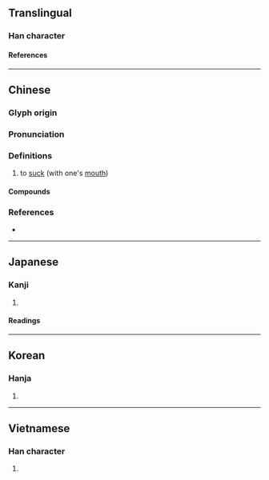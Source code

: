 {{character info/new}}
==Translingual==

===Han character===
{{Han char|rn=30|rad=口|as=04|sn=7|four=63010|canj=RIHU|ids=⿰口允}}

====References====
{{Han ref|kx=0178.200|dkj=03356|dj=0396.060|hdz=10597.040|uh=542E}}

----

==Chinese==
{{zh-forms}}

===Glyph origin===
{{Han etym}}

===Pronunciation===
{{zh-pron
|m=shǔn
|c=syun5,seon5,cyun5
|h=pfs=chhiôn
|mn=chhńg/chn̄g/chūiⁿ
|mc=y
|oc=y
|cat=v
}}

===Definitions===
{{zh-hanzi}}

# to [[suck]] (with one's [[mouth]])

====Compounds====
{{zh-der|吮吸|吮疽|吮癰舐痔|吸吮|舐癰吮痔|舔吮}}

===References===
* {{R:twedu|A00532}}

----

==Japanese==

===Kanji===
{{ja-kanji|grade=|rs=口04}}

# {{rfdef|ja|sort=口04}}

====Readings====
{{ja-readings
|on=せん, しゅん
|kun=す-う
}}

----

==Korean==

===Hanja===
{{ko-hanja|전}}

# {{rfdef|ko|sort=口04}}

----

==Vietnamese==

===Han character===
{{vi-readings|reading=[[duyện]], [[giỏn]], [[duyên]]|rs=口04}}

# {{rfdef|vi|sort=口04}}
